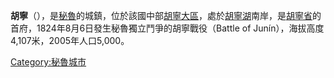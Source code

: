'''胡寧'''（{{lang-es|Junín}}），是[[秘魯|秘魯]]的城鎮，位於該國中部[[胡寧大區|胡寧大區]]，處於[[胡寧湖|胡寧湖]]南岸，是[[胡寧省|胡寧省]]的首府，1824年8月6日發生秘魯獨立鬥爭的胡寧戰役（Battle of Junín），海拔高度4,107米，2005年人口5,000。

{{coord|11|09|S|75|59|W|region:PE_type:city(14073)_source:kolossus-ltwiki|display=title}}

{{Peru-geo-stub}}
[[Category:秘魯城市|Category:秘魯城市]]